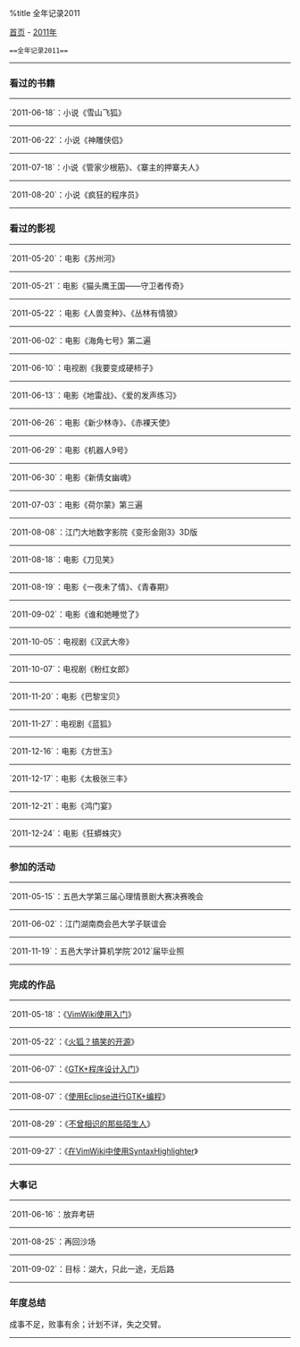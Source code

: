 %title 全年记录2011

[[../../index|首页]] - [[index|2011年]]
 ==全年记录2011==
----
===看过的书籍===
----
`2011-06-18`：小说《雪山飞狐》
----
`2011-06-22`：小说《神雕侠侣》
----
`2011-07-18`：小说《管家少根筋》、《寨主的押寨夫人》
----
`2011-08-20`：小说《疯狂的程序员》
----
===看过的影视===
----
`2011-05-20`：电影《苏州河》
----
`2011-05-21`：电影《猫头鹰王国——守卫者传奇》
----
`2011-05-22`：电影《人兽变种》、《丛林有情狼》
----
`2011-06-02`：电影《海角七号》第二遍
----
`2011-06-10`：电视剧《我要变成硬柿子》
----
`2011-06-13`：电影《地雷战》、《爱的发声练习》
----
`2011-06-26`：电影《新少林寺》、《赤裸天使》
----
`2011-06-29`：电影《机器人9号》
----
`2011-06-30`：电影《新倩女幽魂》
----
`2011-07-03`：电影《荷尔蒙》第三遍
----
`2011-08-08`：江门大地数字影院《变形金刚3》3D版
----
`2011-08-18`：电影《刀见笑》
----
`2011-08-19`：电影《一夜未了情》、《青春期》
----
`2011-09-02`：电影《谁和她睡觉了》
----
`2011-10-05`：电视剧《汉武大帝》
----
`2011-10-07`：电视剧《粉红女郎》
----
`2011-11-20`：电影《巴黎宝贝》
----
`2011-11-27`：电视剧《蓝狐》
----
`2011-12-16`：电影《方世玉》
----
`2011-12-17`：电影《太极张三丰》
----
`2011-12-21`：电影《鸿门宴》
----
`2011-12-24`：电影《狂蟒蛛灾》
----
===参加的活动===
----
`2011-05-15`：五邑大学第三届心理情景剧大赛决赛晚会
----
`2011-06-02`：江门湖南商会邑大学子联谊会
----
`2011-11-19`：五邑大学计算机学院`2012`届毕业照
----
===完成的作品===
----
`2011-05-18`：《[[../../code/linux/vim/2011-05-18|VimWiki使用入门]]》
----
`2011-05-22`：《[[../../article/IT/2011-05-22|火狐？搞笑的开源]]》
----
`2011-06-07`：《[[../../code/c/gtk/2011-06-07|GTK+程序设计入门]]》
----
`2011-08-07`：《[[../../code/c/gtk/eclipse|使用Eclipse进行GTK+编程]]》
----
`2011-08-29`：《[[../../article/poem/bu_ceng_xiang_shi_de_na_xie_mo_sheng_ren|不曾相识的那些陌生人]]》
----
`2011-09-27`：《[[../../code/linux/vim/syntaxhighlighter|在VimWiki中使用SyntaxHighlighter]]》
----
===大事记===
----
`2011-06-16`：放弃考研
----
`2011-08-25`：再回沙场
----
`2011-09-02`：目标：湖大，只此一途，无后路
----
===年度总结===

成事不足，败事有余；计划不详，失之交臂。
----
